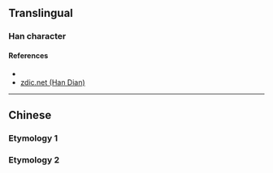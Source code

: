 {{character info/new}}
==Translingual==

===Han character===
{{Han char|rn=85|rad=水|as=08|sn=11|four=|canj=EAYK|ids=⿰氵旻}}

====References====
* {{Han ref|kx=0633.240|dkj=17722|hdz=31649.040|uh=6E02|ud=28162}}
* [http://www.zdic.net/z/1d/js/6E02.htm zdic.net (Han Dian)]

----

==Chinese==

===Etymology 1===
{{zh-see|汶|a}}

===Etymology 2===
{{zh-see|岷|a}}